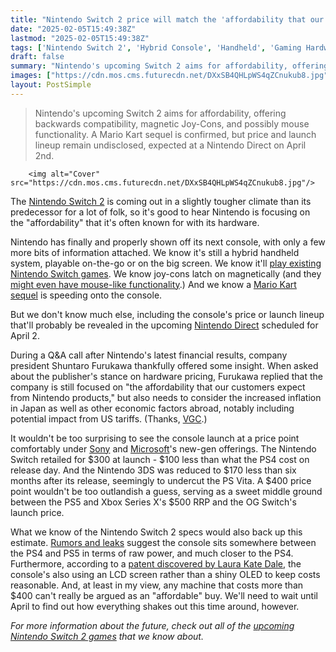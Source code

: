 ```yaml
---
title: "Nintendo Switch 2 price will match the 'affordability that our customers expect,' company president promises – and I'm personally expecting $400 or so"
date: "2025-02-05T15:49:38Z"
lastmod: "2025-02-05T15:49:38Z"
tags: ['Nintendo Switch 2', 'Hybrid Console', 'Handheld', 'Gaming Hardware', 'Mario Kart', 'Nintendo Direct']
draft: false
summary: "Nintendo's upcoming Switch 2 aims for affordability, offering backwards compatibility, magnetic Joy-Cons,  and possibly mouse functionality.  A Mario Kart sequel is confirmed, but price and launch lineup remain undisclosed, expected at a Nintendo Direct on April 2nd."
images: ["https://cdn.mos.cms.futurecdn.net/DXxSB4QHLpWS4qZCnukub8.jpg"]
layout: PostSimple
---
```

> Nintendo's upcoming Switch 2 aims for affordability, offering backwards compatibility, magnetic Joy-Cons,  and possibly mouse functionality.  A Mario Kart sequel is confirmed, but price and launch lineup remain undisclosed, expected at a Nintendo Direct on April 2nd.


        <img alt="Cover" src="https://cdn.mos.cms.futurecdn.net/DXxSB4QHLpWS4qZCnukub8.jpg"/>
        
The [Nintendo Switch 2](https://www.gamesradar.com/nintendo-switch-2-guide/) is coming out in a slightly tougher climate than its predecessor for a lot of folk, so it's good to hear Nintendo is focusing on the "affordability" that it's often known for with its hardware.

Nintendo has finally and properly shown off its next console, with only a few more bits of information attached. We know it's still a hybrid handheld system, playable on-the-go or on the big screen. We know it'll [play existing Nintendo Switch games](https://www.gamesradar.com/platforms/nintendo-switch/nintendo-switch-2-backwards-compatibility-explained/). We know joy-cons latch on magnetically (and they [might even have mouse-like functionality](https://www.gamesradar.com/platforms/nintendo-switch/im-hyped-for-the-nintendo-switch-2s-rumored-mouse-sensor-even-though-ill-probably-never-use-it/).) And we know a [Mario Kart sequel](https://www.gamesradar.com/mario-kart-9-guide/) is speeding onto the console.

But we don't know much else, including the console's price or launch lineup that'll probably be revealed in the upcoming [Nintendo Direct](https://www.gamesradar.com/tag/nintendo-direct/) scheduled for April 2.

During a Q&A call after Nintendo's latest financial results, company president Shuntaro Furukawa thankfully offered some insight. When asked about the publisher's stance on hardware pricing, Furukawa replied that the company is still focused on "the affordability that our customers expect from Nintendo products," but also needs to consider the increased inflation in Japan as well as other economic factors abroad, notably including potential impact from US tariffs. (Thanks, [VGC](https://www.videogameschronicle.com/news/switch-2-price/).)

It wouldn't be too surprising to see the console launch at a price point comfortably under [Sony](https://www.gamesradar.com/tag/sony/) and [Microsoft](https://www.gamesradar.com/tag/microsoft/)'s new-gen offerings. The Nintendo Switch retailed for $300 at launch - $100 less than what the PS4 cost on release day. And the Nintendo 3DS was reduced to $170 less than six months after its release, seemingly to undercut the PS Vita. A $400 price point wouldn't be too outlandish a guess, serving as a sweet middle ground between the PS5 and Xbox Series X's $500 RRP and the OG Switch's launch price.

What we know of the Nintendo Switch 2 specs would also back up this estimate. [Rumors and leaks](https://www.gamesradar.com/nintendo-switch-2-guide/#section-nintendo-switch-2-spec-rumors) suggest the console sits somewhere between the PS4 and PS5 in terms of raw power, and much closer to the PS4. Furthermore, according to a [patent discovered by Laura Kate Dale](https://x.com/LaurakBuzz/status/1701169697440293060?ref_src=twsrc%5Etfw%7Ctwcamp%5Etweetembed%7Ctwterm%5E1701170060495147291%7Ctwgr%5Ef5bdf497c3839b2780c3ee93ce4089501a6aa7d4%7Ctwcon%5Es2_&ref_url=https%3A%2F%2Fwww.eurogamer.net%2Fnintendo-switch-2-everything-we-know), the console's also using an LCD screen rather than a shiny OLED to keep costs reasonable. And, at least in my view, any machine that costs more than $400 can't really be argued as an "affordable" buy. We'll need to wait until April to find out how everything shakes out this time around, however.

*For more information about the future, check out all of the *[<em>upcoming Nintendo Switch 2 games</em>](https://www.gamesradar.com/upcoming-switch-2-games/)* that we know about.*
        